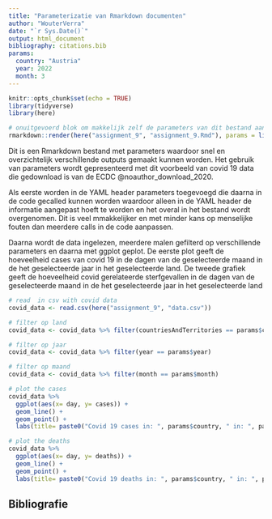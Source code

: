 ```yaml
---
title: "Parameterizatie van Rmarkdown documenten"
author: "WouterVerra"
date: "`r Sys.Date()`"
output: html_document
bibliography: citations.bib
params:
  country: "Austria"
  year: 2022
  month: 3
---
```


```r
knitr::opts_chunk$set(echo = TRUE)
library(tidyverse)
library(here)
```

```r
# onuitgevoerd blok om makkelijk zelf de parameters van dit bestand aan te passen
rmarkdown::render(here("assignment_9", "assignment_9.Rmd"), params = list(country = "Austria", year = 2022, month = 3))
```

Dit is een Rmarkdown bestand met parameters waardoor snel en overzichtelijk verschillende outputs gemaakt kunnen worden. Het gebruik van parameters wordt gepresenteerd met dit voorbeeld van covid 19 data die gedownload is van de ECDC @noauthor_download_2020. 

Als eerste worden in de YAML header parameters toegevoegd die daarna in de code gecalled kunnen worden waardoor alleen in de YAML header de informatie aangepast hoeft te worden en het overal in het bestand wordt overgenomen. Dit is veel mmakkelijker en met minder kans op menselijke fouten dan meerdere calls in de code aanpassen. 

Daarna wordt de data ingelezen, meerdere malen gefilterd op verschillende parameters en daarna met ggplot geplot. De eerste plot geeft de hoeveelheid cases van covid 19 in de dagen van de geselecteerde maand in de het geselecteerde jaar in het geselecteerde land. De tweede grafiek geeft de hoeveelheid covid gerelateerde sterfgevallen in de dagen van de geselecteerde maand in de het geselecteerde jaar in het geselecteerde land

```r
# read  in csv with covid data
covid_data <- read.csv(here("assignment_9", "data.csv"))

# filter op land
covid_data <- covid_data %>% filter(countriesAndTerritories == params$country)

# filter op jaar
covid_data <- covid_data %>% filter(year == params$year)

# filter op maand
covid_data <- covid_data %>% filter(month == params$month)

# plot the cases
covid_data %>% 
  ggplot(aes(x= day, y= cases)) +
  geom_line() +
  geom_point() +
  labs(title= paste0("Covid 19 cases in: ", params$country, " in: ", params$month, "/", params$year), y= "Covid cases")

# plot the deaths
covid_data %>% 
  ggplot(aes(x= day, y= deaths)) +
  geom_line() +
  geom_point() +
  labs(title= paste0("Covid 19 deaths in: ", params$country, " in: ", params$month, "/", params$year), y= "Covid deaths")
```

## Bibliografie